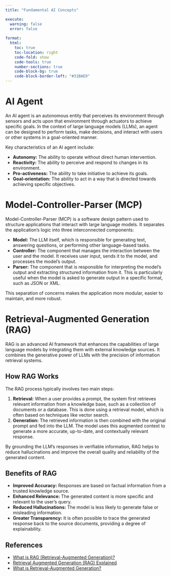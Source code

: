 ```yaml
---
title: "Fundamental AI Concepts"

execute:
  warning: false
  error: false
  
format:
  html:
    toc: true
    toc-location: right
    code-fold: show
    code-tools: true
    number-sections: true
    code-block-bg: true
    code-block-border-left: "#31BAE9"
---
```


# AI Agent

An AI agent is an autonomous entity that perceives its environment through sensors and acts upon that environment through actuators to achieve specific goals. In the context of large language models (LLMs), an agent can be designed to perform tasks, make decisions, and interact with users or other systems in a goal-oriented manner.

Key characteristics of an AI agent include:

- **Autonomy:** The ability to operate without direct human intervention.
- **Reactivity:** The ability to perceive and respond to changes in its environment.
- **Pro-activeness:** The ability to take initiative to achieve its goals.
- **Goal-orientation:** The ability to act in a way that is directed towards achieving specific objectives.

# Model-Controller-Parser (MCP)

Model-Controller-Parser (MCP) is a software design pattern used to structure applications that interact with large language models. It separates the application's logic into three interconnected components:

-   **Model:** The LLM itself, which is responsible for generating text, answering questions, or performing other language-based tasks.
-   **Controller:** The component that manages the interaction between the user and the model. It receives user input, sends it to the model, and processes the model's output.
-   **Parser:** The component that is responsible for interpreting the model's output and extracting structured information from it. This is particularly useful when the model is asked to generate output in a specific format, such as JSON or XML.

This separation of concerns makes the application more modular, easier to maintain, and more robust.

# Retrieval-Augmented Generation (RAG)

RAG is an advanced AI framework that enhances the capabilities of large language models by integrating them with external knowledge sources. It combines the generative power of LLMs with the precision of information retrieval systems.

## How RAG Works

The RAG process typically involves two main steps:

1.  **Retrieval:** When a user provides a prompt, the system first retrieves relevant information from a knowledge base, such as a collection of documents or a database. This is done using a retrieval model, which is often based on techniques like vector search.
2.  **Generation:** The retrieved information is then combined with the original prompt and fed into the LLM. The model uses this augmented context to generate a more accurate, up-to-date, and contextually relevant response.

By grounding the LLM's responses in verifiable information, RAG helps to reduce hallucinations and improve the overall quality and reliability of the generated content.

## Benefits of RAG

-   **Improved Accuracy:** Responses are based on factual information from a trusted knowledge source.
-   **Enhanced Relevance:** The generated content is more specific and relevant to the user's query.
-   **Reduced Hallucinations:** The model is less likely to generate false or misleading information.
-   **Greater Transparency:** It is often possible to trace the generated response back to the source documents, providing a degree of explainability.

## References

- [What is RAG (Retrieval-Augmented Generation)?](https://www.youtube.com/watch?v=T-D1OfcDW1M)
- [Retrieval Augmented Generation (RAG) Explained](https://www.youtube.com/watch?v=qMc0v2OUK3s)
- [What is Retrieval-Augmented Generation?](https://www.youtube.com/watch?v=329G_4vJveU&t=7s)